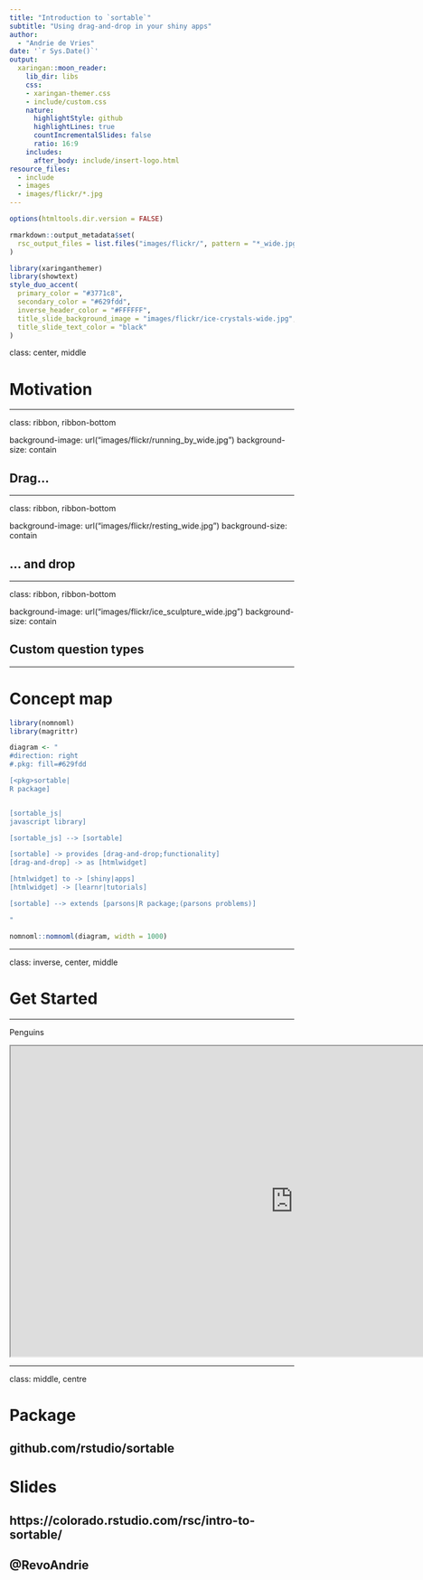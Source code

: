 ```yaml
---
title: "Introduction to `sortable`"
subtitle: "Using drag-and-drop in your shiny apps"  
author: 
  - "Andrie de Vries"
date: '`r Sys.Date()`'
output:
  xaringan::moon_reader:
    lib_dir: libs
    css: 
    - xaringan-themer.css
    - include/custom.css
    nature:
      highlightStyle: github
      highlightLines: true
      countIncrementalSlides: false
      ratio: 16:9
    includes:
      after_body: include/insert-logo.html
resource_files:
  - include
  - images
  - images/flickr/*.jpg
---
```


```r
options(htmltools.dir.version = FALSE)

rmarkdown::output_metadata$set(
  rsc_output_files = list.files("images/flickr/", pattern = "*_wide.jpg", recursive = TRUE, full.names = TRUE)
)
```

```r
library(xaringanthemer)
library(showtext)
style_duo_accent(
  primary_color = "#3771c8",
  secondary_color = "#629fdd",
  inverse_header_color = "#FFFFFF",
  title_slide_background_image = "images/flickr/ice-crystals-wide.jpg",
  title_slide_text_color = "black"
)
```


class: center, middle

# Motivation

---

class: ribbon, ribbon-bottom

background-image: url("images/flickr/running_by_wide.jpg")
background-size: contain

## Drag...



---

class: ribbon, ribbon-bottom

background-image: url("images/flickr/resting_wide.jpg")
background-size: contain

## ... and drop

---

class: ribbon, ribbon-bottom

background-image: url("images/flickr/ice_sculpture_wide.jpg")
background-size: contain

## Custom question types

---



# Concept map


```r
library(nomnoml)
library(magrittr)

diagram <- "
#direction: right
#.pkg: fill=#629fdd

[<pkg>sortable|
R package]


[sortable_js|
javascript library]

[sortable_js] --> [sortable]

[sortable] -> provides [drag-and-drop;functionality]
[drag-and-drop] -> as [htmlwidget]

[htmlwidget] to -> [shiny|apps]
[htmlwidget] -> [learnr|tutorials]

[sortable] --> extends [parsons|R package;(parsons problems)]

"

nomnoml::nomnoml(diagram, width = 1000)

```

---

class: inverse, center, middle

# Get Started

---

Penguins

<iframe 
src="https://andrie-de-vries.shinyapps.io/pengions-and-sortable/"
width = 1000
height = 550
></iframe>


---

class: middle, centre

# Package

## github.com/rstudio/sortable

# Slides

## https://colorado.rstudio.com/rsc/intro-to-sortable/

## @RevoAndrie





